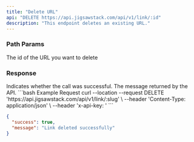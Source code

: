 ```yaml
---
title: "Delete URL"
api: "DELETE https://api.jigsawstack.com/api/v1/link/:id"
description: "This endpoint deletes an existing URL."
---
```


### Path Params

<ParamField path="id" type="string">
  The id of the URL you want to delete
</ParamField>

### Response

<ResponseField name="success" type="boolean">
  Indicates whether the call was successful.
</ResponseField>

<ResponseField name="message" type="string">
  The message returned by the API.
</ResponseField>

<RequestExample>
```bash Example Request
curl --location --request DELETE 'https://api.jigsawstack.com/api/v1/link/:slug' \
--header 'Content-Type: application/json' \
--header 'x-api-key: <your-api-key>'
```

</RequestExample>

<ResponseExample>

```json Response
{
  "success": true,
  "message": "Link deleted successfully"
}
```

</ResponseExample>
